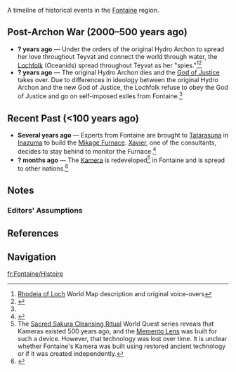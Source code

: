 {{RegionTabs}}
{{See also|Timeline}}
A timeline of historical events in the [[Fontaine]] region.
<!--{{Transclude|section=1|Timeline|TimelineNote}}-->

==Post-Archon War (2000–500 years ago)==
<noinclude>{{Transclude|section=1|Timeline|archonwarend}}</noinclude>
* '''? years ago''' ― Under the orders of the original Hydro Archon to spread her love throughout Teyvat and connect the world through water, the [[Lochfolk]] (Oceanids) spread throughout Teyvat as her "spies."<ref>[[Rhodeia of Loch]] World Map description and original voice-overs</ref><ref name="Life Flows On">{{Ref/Quest|Life Flows On (II)}}</ref>
* '''? years ago''' ― The original Hydro Archon dies and the [[God of Justice]] takes over. Due to differences in ideology between the original Hydro Archon and the new God of Justice, the Lochfolk refuse to obey the God of Justice and go on self-imposed exiles from Fontaine.<ref name="Life Flows On" />

==Recent Past (<100 years ago)==
* '''Several years ago''' ― Experts from Fontaine are brought to [[Tatarasuna]] in [[Inazuma]] to build the [[Mikage Furnace]]. [[Xavier]], one of the consultants, decides to stay behind to monitor the Furnace.<ref>{{Ref/Quest|Tatara Tales (Quest)}}</ref>
* '''? months ago''' ― The [[Kamera]] is redeveloped<ref group="Assumption">The [[Sacred Sakura Cleansing Ritual]] World Quest series reveals that Kameras existed 500 years ago, and the [[Memento Lens]] was built for such a device. However, that technology was lost over time. It is unclear whether Fontaine's Kamera was built using restored ancient technology or if it was created independently.</ref> in Fontaine and is spread to other nations.<ref>{{Ref/Quest|Snapshots}}</ref>

==Notes==<!-- Unhide when appropriate to do so.
{{Reflist|note=1}}
===Lore Discrepancies===
{{Reflist|group=Lore Discrepancy}}
===Translation Notes===
{{Reflist|group=Translation Note}} -->
===Editors' Assumptions===
{{Reflist|group=Assumption}}

==References==
{{Reflist|2}}

==Navigation==
{{Lore Navbox|World}}

[[fr:Fontaine/Histoire]]
